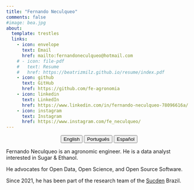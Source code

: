 ```yaml
---
title: "Fernando Neculqueo"
comments: false
#image: bea.jpg
about:
  template: trestles
  links:
    - icon: envelope
      text: Email
      href: mailto:fernandoneculqueo@hotmail.com
    # - icon: file-pdf
    #   text: Resume
    #   href: https://beatrizmilz.github.io/resume/index.pdf  
    - icon: github
      text: GitHub
      href: https://github.com/fe-agronomia
    - icon: linkedin
      text: LinkedIn
      href: https://www.linkedin.com/in/fernando-neculqueo-78096616a/
    - icon: instagram
      text: Instagram
      href: https://www.instagram.com/fe_neculqueo/   
---
```


<center>

::: {.btn-group role="group" aria-label="About"}
<a href="about.html"> <button type="button" class="btn btn-primary me-md-2 btn-sm">English</button></a> <a href="about-pt.html"> <button type="button" class="btn btn-primary me-md-2 btn-sm">Português</button></a> <a href="about-es.html"><button type="button" class="btn btn-primary me-md-2 btn-sm">Español</button></a>
:::

</center>

::: {#hero-heading}
Fernando Neculqueo is an agronomic engineer. He is a data analyst interested in Sugar & Ethanol.

He advocates for Open Data, Open Science, and Open Source Software.

Since 2021, he has been part of the research team of the [Sucden](https://sucden.com/) Brazil.
:::
